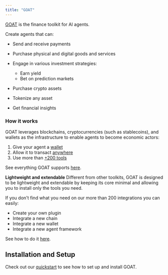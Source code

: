 ```yaml
---
title: "GOAT"
---
```


[GOAT](https://github.com/goat-sdk/goat) is the finance toolkit for AI agents.

Create agents that can:

* Send and receive payments

* Purchase physical and digital goods and services

* Engage in various investment strategies:

  * Earn yield
  * Bet on prediction markets

* Purchase crypto assets

* Tokenize any asset

* Get financial insights

### How it works

GOAT leverages blockchains, cryptocurrencies (such as stablecoins), and wallets as the infrastructure to enable agents to become economic actors:

1. Give your agent a [wallet](https://github.com/goat-sdk/goat/tree/main#chains-and-wallets)
2. Allow it to transact [anywhere](https://github.com/goat-sdk/goat/tree/main#chains-and-wallets)
3. Use more than [+200 tools](https://github.com/goat-sdk/goat/tree/main#tools)

See everything GOAT supports [here](https://github.com/goat-sdk/goat/tree/main#chains-and-wallets).

**Lightweight and extendable** Different from other toolkits, GOAT is designed to be lightweight and extendable by keeping its core minimal and allowing you to install only the tools you need.

If you don't find what you need on our more than 200 integrations you can easily:

* Create your own plugin
* Integrate a new chain
* Integrate a new wallet
* Integrate a new agent framework

See how to do it [here](https://github.com/goat-sdk/goat/tree/main#-contributing).

## Installation and Setup

Check out our [quickstart](https://github.com/goat-sdk/goat/tree/main/python/examples/by-framework/langchain) to see how to set up and install GOAT.
